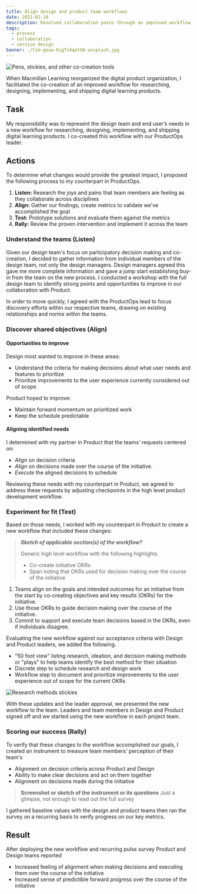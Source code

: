 ```yaml
---
title: Align design and product team workflows
date: 2021-02-10
description: Resolved collaboration pains through an improved workflow.
tags:
  - process
  - collaboration
  - service design
banner: ./tim-gouw-KigTvXqetXA-unsplash.jpg
---
```


![Pens, stickies, and other co-creation tools](tim-gouw-KigTvXqetXA-unsplash.jpg "Implements of co-creation")

When Macmillan Learning reorganized the digital product organization, I facilitated the co-creation of an improved workflow for researching, designing, implementing, and shipping digital learning products.

## Task ##

My responsibility was to represent the design team and end user’s needs in a new workflow for researching, designing, implementing, and shipping digital learning products. I co-created this workflow with our ProductOps leader.

## Actions ##

To determine what changes would provide the greatest impact, I proposed the following process to my counterpart in ProductOps.

1. **Listen:** Research the joys and pains that team members are feeling as they collaborate across disciplines
2. **Align:** Gather our findings, create metrics to validate we've accomplished the goal
3. **Test:** Prototype solutions and evaluate them against the metrics
4. **Rally:** Review the proven intervention and implement it across the team

### Understand the teams (Listen) ###

Given our design team's focus on participatory decision making and co-creation, I decided to gather information from individual members of the design team, not only the design managers. Design managers agreed this gave me more complete information and gave a jump start establishing buy-in from the team on the new process. I conducted a workshop with the full design team to identify strong points and opportunities to improve in our collaboration with Product.

In order to move quickly, I agreed with the ProductOps lead to focus discovery efforts within our respective teams, drawing on existing relationships and norms within the teams.

### Discover shared objectives (Align) ###

#### Opportunities to improve ####

Design most wanted to improve in these areas:

- Understand the criteria for making decisions about what user needs and features to prioritize
- Prioritize improvements to the user experience currently considered out of scope

Product hoped to improve:

- Maintain forward momentum on prioritized work
- Keep the schedule predictable

#### Aligning identified needs ####

I determined with my partner in Product that the teams' requests centered on:

- _Align_ on decision criteria
- _Align_ on decisions made over the course of the initiative.
- _Execute_ the aligned decisions to schedule

Reviewing these needs with my counterpart in Product, we agreed to address these requests by adjusting checkpoints in the high level product development workflow.

### Experiment for fit (Test) ###

Based on those needs, I worked with my counterpart in Product to create a new workflow that included these changes:

> **_Sketch of applicable section(s) of the workflow?_**
>
> Generic high level workflow with the following highlights
>
> - Co-create initiative OKRs
> - Span noting that OKRs used for decision making over the course of the initiative

1. Teams align on the goals and intended outcomes for an initiative from the start by co-creating objectives and key results (OKRs) for the initiative.
2. Use those OKRs to guide decision making over the course of the initiative.
3. Commit to support and execute team decisions based in the OKRs, even if individuals disagree.

Evaluating the new workflow against our acceptance criteria with Design and Product leaders, we added the following.

- "50 foot view" listing research, ideation, and decision making methods or "plays" to help teams identify the best method for their situation
- Discrete step to schedule research and design work
- Workflow step to document and prioritize improvements to the user experience out of scope for the current OKRs

![Research methods stickies](./david-travis-WC6MJ0kRzGw-unsplash.jpg "Stickies time")

With these updates and the leader approval, we presented the new workflow to the team. Leaders and team members in Design and Product signed off and we started using the new workflow in each project team.

### Scoring our success (Rally) ###

To verify that these changes to the workflow accomplished our goals, I created an instrument to measure team members' perception of their team's

- Alignment on decision criteria across Product and Design
- Ability to make clear decisions and act on them together
- Alignment on decisions made during the initiative

> **Screenshot or sketch of the instrument or its questions**
> Just a glimpse, not enough to read out the full survey

I gathered baseline values with the design and product teams then ran the survey on a recurring basis to verify progress on our key metrics.

## Result ##

After deploying the new workflow and recurring pulse survey Product and Design teams reported

- Increased feeling of alignment when making decisions and executing them over the course of the initiative
- Increased sense of predictible forward progress over the course of the initiative
